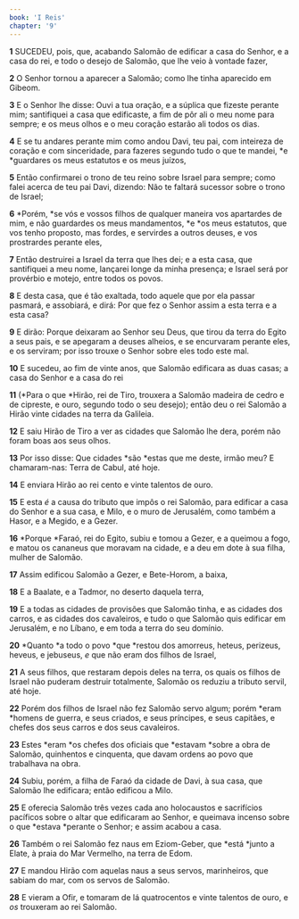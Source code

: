 ```yaml
---
book: 'I Reis'
chapter: '9'
---
```


**1** SUCEDEU, pois, que, acabando Salomão de edificar a casa do Senhor, e a casa do rei, e todo o desejo de Salomão, que lhe veio à vontade fazer,

**2** O Senhor tornou a aparecer a Salomão; como lhe tinha aparecido em Gibeom.

**3** E o Senhor lhe disse: Ouvi a tua oração, e a súplica que fizeste perante mim; santifiquei a casa que edificaste, a fim de pôr ali o meu nome para sempre; e os meus olhos e o meu coração estarão ali todos os dias.

**4** E se tu andares perante mim como andou Davi, teu pai, com inteireza de coração e com sinceridade, para fazeres segundo tudo o que te mandei, *e *guardares os meus estatutos e os meus juízos,

**5** Então confirmarei o trono de teu reino sobre Israel para sempre; como falei acerca de teu pai Davi, dizendo: Não te faltará sucessor sobre o trono de Israel;

**6** *Porém, *se vós e vossos filhos de qualquer maneira vos apartardes de mim, e não guardardes os meus mandamentos, *e *os meus estatutos, que vos tenho proposto, mas fordes, e servirdes a outros deuses, e vos prostrardes perante eles,

**7** Então destruirei a Israel da terra que lhes dei; e a esta casa, que santifiquei a meu nome, lançarei longe da minha presença; e Israel será por provérbio e motejo, entre todos os povos.

**8** E desta casa, que é tão exaltada, todo aquele que por ela passar pasmará, e assobiará, e dirá: Por que fez o Senhor assim a esta terra e a esta casa?

**9** E dirão: Porque deixaram ao Senhor seu Deus, que tirou da terra do Egito a seus pais, e se apegaram a deuses alheios, e se encurvaram perante eles, e os serviram; por isso trouxe o Senhor sobre eles todo este mal.

**10** E sucedeu, ao fim de vinte anos, que Salomão edificara as duas casas; a casa do Senhor e a casa do rei

**11** (*Para o que *Hirão, rei de Tiro, trouxera a Salomão madeira de cedro e de cipreste, e ouro, segundo todo o seu desejo); então deu o rei Salomão a Hirão vinte cidades na terra da Galileia.

**12** E saiu Hirão de Tiro a ver as cidades que Salomão lhe dera, porém não foram boas aos seus olhos.

**13** Por isso disse: Que cidades *são *estas que me deste, irmão meu? E chamaram-nas: Terra de Cabul, até hoje.

**14** E enviara Hirão ao rei cento e vinte talentos de ouro.

**15** E esta _é_ a causa do tributo que impôs o rei Salomão, para edificar a casa do Senhor e a sua casa, e Milo, e o muro de Jerusalém, como também a Hasor, e a Megido, e a Gezer.

**16** *Porque *Faraó, rei do Egito, subiu e tomou a Gezer, e a queimou a fogo, e matou os cananeus que moravam na cidade, e a deu em dote à sua filha, mulher de Salomão.

**17** Assim edificou Salomão a Gezer, e Bete-Horom, a baixa,

**18** E a Baalate, e a Tadmor, no deserto daquela terra,

**19** E a todas as cidades de provisões que Salomão tinha, e as cidades dos carros, e as cidades dos cavaleiros, e tudo o que Salomão quis edificar em Jerusalém, e no Líbano, e em toda a terra do seu domínio.

**20** *Quanto *a todo o povo *que *restou dos amorreus, heteus, perizeus, heveus, e jebuseus, _e_ que não eram dos filhos de Israel,

**21** A seus filhos, que restaram depois deles na terra, os quais os filhos de Israel não puderam destruir totalmente, Salomão os reduziu a tributo servil, até hoje.

**22** Porém dos filhos de Israel não fez Salomão servo algum; porém *eram *homens de guerra, e seus criados, e seus príncipes, e seus capitães, e chefes dos seus carros e dos seus cavaleiros.

**23** Estes *eram *os chefes dos oficiais que *estavam *sobre a obra de Salomão, quinhentos e cinquenta, que davam ordens ao povo que trabalhava na obra.

**24** Subiu, porém, a filha de Faraó da cidade de Davi, à sua casa, que Salomão lhe edificara; então edificou a Milo.

**25** E oferecia Salomão três vezes cada ano holocaustos e sacrifícios pacíficos sobre o altar que edificaram ao Senhor, e queimava incenso sobre o que *estava *perante o Senhor; e assim acabou a casa.

**26** Também o rei Salomão fez naus em Eziom-Geber, que *está *junto a Elate, à praia do Mar Vermelho, na terra de Edom.

**27** E mandou Hirão com aquelas naus a seus servos, marinheiros, que sabiam do mar, com os servos de Salomão.

**28** E vieram a Ofir, e tomaram de lá quatrocentos e vinte talentos de ouro, e _os_ trouxeram ao rei Salomão.
